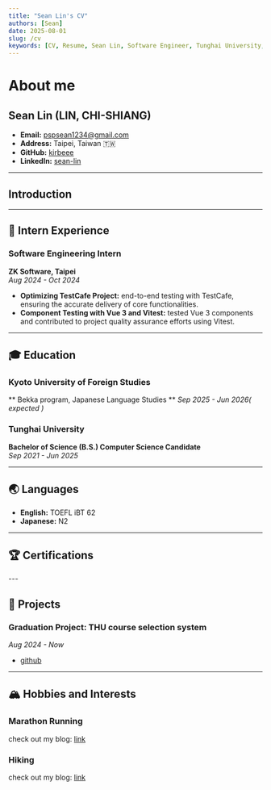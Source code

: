 ```yaml
---
title: "Sean Lin's CV"
authors: [Sean]
date: 2025-08-01
slug: /cv
keywords: [CV, Resume, Sean Lin, Software Engineer, Tunghai University, Computer Science,LIN, CHI-SHIANG]
---
```



# About me
## Sean Lin (LIN, CHI-SHIANG)

- **Email:** pspsean1234@gmail.com
- **Address:** Taipei, Taiwan 🇹🇼
- **GitHub:** [kirbeee](https://github.com/kirbeee)
- **LinkedIn:** [sean-lin](https://www.linkedin.com/in/sean-lin-8a17042a0/)
---
## Introduction

---

## 🚀 Intern Experience

### Software Engineering Intern
**ZK Software, Taipei**  
_Aug 2024 - Oct 2024_
- **Optimizing TestCafe Project:** end-to-end testing with TestCafe, ensuring the accurate delivery of core functionalities.
- **Component Testing with Vue 3 and Vitest:** tested Vue 3 components and contributed to project quality assurance efforts using Vitest.

---

## 🎓 Education

### Kyoto University of Foreign Studies
** Bekka program, Japanese Language Studies **
_Sep 2025 - Jun 2026( expected )_

### Tunghai University
**Bachelor of Science (B.S.) Computer Science Candidate**  
_Sep 2021 - Jun 2025_

---

## 🌏 Languages
- **English:** TOEFL iBT 62
- **Japanese:** N2

---

## 🏆 Certifications
<CredlyBadge />
---

## 🔬 Projects
### Graduation Project: THU course selection system
_Aug 2024 - Now_
- [github](https://github.com/kirbeee/thu-senior-project)


---

## 🏔️ Hobbies and Interests
### Marathon Running
check out my blog: [link](/blog/tags/marathon)

### Hiking
check out my blog: [link](/blog/tags/hiking)